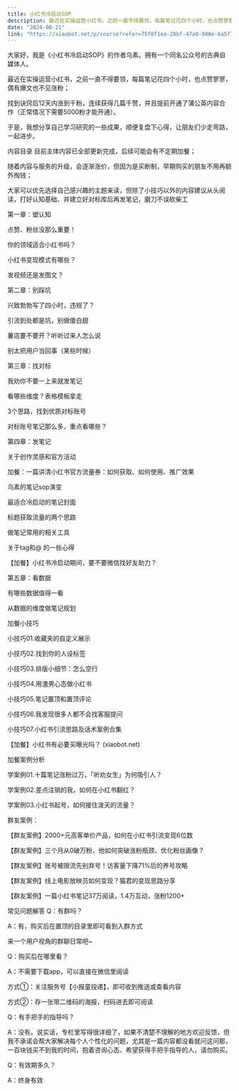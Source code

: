 ```yaml
---
title: 小红书冷启动SOP
description: 最近在实操运营小红书，之前一直不得要领，每篇笔记花四个小时，也点赞寥寥，偶有爆文也不见涨粉；找到诀窍后12天内涨到千粉，连续获得几篇千赞，并且提前开通了蒲公英内容合作（正常情况下需要5000粉才能开通）。于是，我想分享自己学习研究的一些成果，顺便复盘下心得，让朋友们少走弯路，一起进步。
date: "2024-08-21"
link: "https://xiaobot.net/p/course?refer=75f0f1ea-28bf-47a0-988e-6a5f700b21af"
---
```

大家好，我是《小红书冷启动SOP》的作者乌素。拥有一个同名公众号的古典自媒体人。

最近在实操运营小红书，之前一直不得要领，每篇笔记花四个小时，也点赞寥寥，偶有爆文也不见涨粉；

找到诀窍后12天内涨到千粉，连续获得几篇千赞，并且提前开通了蒲公英内容合作（正常情况下需要5000粉才能开通）。

于是，我想分享自己学习研究的一些成果，顺便复盘下心得，让朋友们少走弯路，一起进步。

内容目录
目前主体内容已全部更新完成，后续可能会有不定期加餐；

随着内容与服务的升级，会逐渐涨价，但因为是买断制，早期购买的朋友不用再额外掏钱；

大家可以优先选择自己感兴趣的主题来读，但除了小技巧以外的内容建议从头阅读，打好认知基础、并建立好对标库后再发笔记，磨刀不误砍柴工

第一章：塑认知

点赞、粉丝没那么重要！

你的领域适合小红书吗？

小红书变现模式有哪些？

发视频还是发图文？

第二章：别踩坑

兴致勃勃写了四小时，违规了？

引流到处都是坑，别做傻白甜

薯店要不要开？听听过来人怎么说

别太把用户当回事（某些时候）

第三章：找对标

我劝你不要一上来就发笔记

看哪些维度？表格模板拿走

3个思路，找到优质对标账号

对标账号笔记那么多，重点看哪些？

第四章：发笔记

关于创作灵感和官方活动

加餐：一篇讲清小红书官方流量券：如何获取、如何使用、推广效果

乌素的笔记sop演变

最适合冷启动的笔记封面

标题获取流量的两个思路

做笔记常用的相关工具

关于tag和@ 的一些心得

【加餐】小红书冷启动期间，要不要微信找好友助力？

第五章：看数据

有哪些数据值得一看

从数据的维度做笔记规划

加餐小技巧

小技巧01.收藏夹的自定义展示

小技巧02.找到你的人设标签

小技巧03.排版小细节：怎么空行

小技巧04.用渣男心态做小红书

小技巧05.笔记置顶和置顶评论

小技巧06.我发现很多人都不会找客服提问

小技巧07.小红书引流思路及话术案例合集

【加餐】小红书有必要买曝光吗？ (xiaobot.net)

加餐案例分析

学案例01.十篇笔记涨粉过万，「听劝女生」为何吸引人？

学案例02.差点注销的我，如何在小红书翻红？

学案例03.小红书起号，如何接住泼天的流量？

群友案例：

【群友案例】2000+元高客单价产品，如何在小红书引流变现6位数

【群友案例】三个月从0破万粉，他如何突破涨粉瓶颈、优化粉丝画像？

【群友案例】账号被限流先别弃号！访客量下降71%后的养号攻略

【群友案例】线上电影放映员如何变现？猫君的变现思路分享

【群友案例】一篇小红书笔记37万阅读，1.4万互动，涨粉1200+

常见问题解答
Q：有群吗？

A：有，购买后在置顶的目录里即可看到入群方式


来一个用户视角的群聊日常吧~

Q：购买后在哪里看？

A：不需要下载app，可以直接在微信里阅读

方式①：关注服务号【小报童投递】，即可收到推送或查看内容

方式②：存一张带二维码的海报，扫码进去即可阅读

Q：有手把手的指导吗？

A：没有。说实话，专栏里写得很详细了，如果不清楚不理解的地方欢迎反馈，但我不承诺会帮大家解决每个人个性化的问题，尤其是一篇内容都没看就问这问那，一百块钱买不到我的时间，抱着咨询心态、希望获得手把手指导的人，请勿购买。

Q：有效期多久？

A：终身有效
